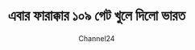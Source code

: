 ---
title: "এবার ফারাক্কার ১০৯ গেট খুলে দিলো ভারত"
author: "Channel24"
author_short: "C24"
link: "https://www.channel24bd.tv/international/article/226553/%E0%A6%8F%E0%A6%AC%E0%A6%BE%E0%A6%B0-%E0%A6%AB%E0%A6%BE%E0%A6%B0%E0%A6%BE%E0%A6%95%E0%A7%8D%E0%A6%95%E0%A6%BE%E0%A6%B0-%E0%A7%A7%E0%A7%A6%E0%A7%AF-%E0%A6%97%E0%A7%87%E0%A6%9F-%E0%A6%96%E0%A7%81%E0%A6%B2%E0%A7%87-%E0%A6%A6%E0%A6%BF%E0%A6%B2%E0%A7%8B-%E0%A6%AD%E0%A6%BE%E0%A6%B0%E0%A6%A4"
news_img: "https://backoffice.channel24bd.tv/media/imgAll/2024August/19-1724671025.jpg"
synopsis: "বাংলাদেশে চলমান ভয়াবহ বন্যার মধ্যেই ফারাক্কা ব্যারেজের ১০৯টি গেট খুলে দিয়েছে ভারত। সোমবার (২৬ আগস্ট) এসব গেট খুলে দেয়া হয়। ফলে একদিনেই বাংলাদেশে ঢুকবে ১১ লাখ কিউসেক পানি। বাঁধ খুলে দেয়ায় বন্যার আশঙ্কা তৈরি হয়েছে পশ্চিমবঙ্গের মুর্শিদাবাদসহ বাংলাদেশেও।"
tags: "farakka, flood, barriage, bangladesh, chapainawabganj, rajshahi"
added_on: 1724678369
---